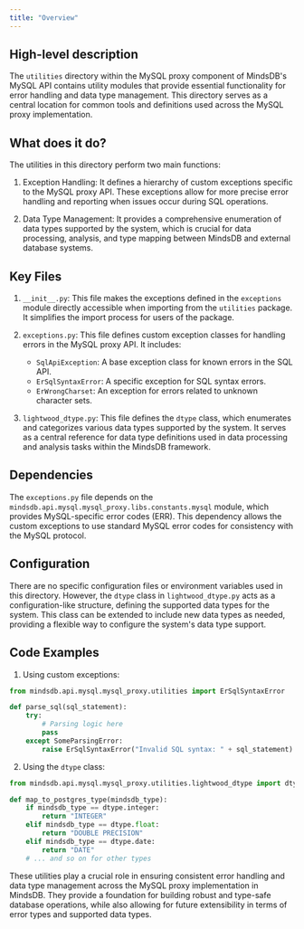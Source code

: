 ```yaml
---
title: "Overview"
---
```


## High-level description
The `utilities` directory within the MySQL proxy component of MindsDB's MySQL API contains utility modules that provide essential functionality for error handling and data type management. This directory serves as a central location for common tools and definitions used across the MySQL proxy implementation.

## What does it do?
The utilities in this directory perform two main functions:

1. Exception Handling: It defines a hierarchy of custom exceptions specific to the MySQL proxy API. These exceptions allow for more precise error handling and reporting when issues occur during SQL operations.

2. Data Type Management: It provides a comprehensive enumeration of data types supported by the system, which is crucial for data processing, analysis, and type mapping between MindsDB and external database systems.

## Key Files

1. `__init__.py`: This file makes the exceptions defined in the `exceptions` module directly accessible when importing from the `utilities` package. It simplifies the import process for users of the package.

2. `exceptions.py`: This file defines custom exception classes for handling errors in the MySQL proxy API. It includes:
   - `SqlApiException`: A base exception class for known errors in the SQL API.
   - `ErSqlSyntaxError`: A specific exception for SQL syntax errors.
   - `ErWrongCharset`: An exception for errors related to unknown character sets.

3. `lightwood_dtype.py`: This file defines the `dtype` class, which enumerates and categorizes various data types supported by the system. It serves as a central reference for data type definitions used in data processing and analysis tasks within the MindsDB framework.

## Dependencies
The `exceptions.py` file depends on the `mindsdb.api.mysql.mysql_proxy.libs.constants.mysql` module, which provides MySQL-specific error codes (ERR). This dependency allows the custom exceptions to use standard MySQL error codes for consistency with the MySQL protocol.

## Configuration
There are no specific configuration files or environment variables used in this directory. However, the `dtype` class in `lightwood_dtype.py` acts as a configuration-like structure, defining the supported data types for the system. This class can be extended to include new data types as needed, providing a flexible way to configure the system's data type support.

## Code Examples

1. Using custom exceptions:

```python
from mindsdb.api.mysql.mysql_proxy.utilities import ErSqlSyntaxError

def parse_sql(sql_statement):
    try:
        # Parsing logic here
        pass
    except SomeParsingError:
        raise ErSqlSyntaxError("Invalid SQL syntax: " + sql_statement)
```

2. Using the `dtype` class:

```python
from mindsdb.api.mysql.mysql_proxy.utilities.lightwood_dtype import dtype

def map_to_postgres_type(mindsdb_type):
    if mindsdb_type == dtype.integer:
        return "INTEGER"
    elif mindsdb_type == dtype.float:
        return "DOUBLE PRECISION"
    elif mindsdb_type == dtype.date:
        return "DATE"
    # ... and so on for other types
```

These utilities play a crucial role in ensuring consistent error handling and data type management across the MySQL proxy implementation in MindsDB. They provide a foundation for building robust and type-safe database operations, while also allowing for future extensibility in terms of error types and supported data types.